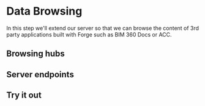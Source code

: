 



# Data Browsing

In this step we'll extend our server so that we can browse the content of 3rd party
applications built with Forge such as BIM 360 Docs or ACC.

## Browsing hubs

<Tabs groupId="development-environment">
    <TabItem value="nodejs-vscode" label="Node.js & VSCode" default>
        <NodeJsVsCodeHubs />
    </TabItem>
    <TabItem value="dotnet-vscode" label=".NET 6 & VSCode" default>
        <DotNetVsCodeHubs />
    </TabItem>
    <TabItem value="dotnet-vs2022" label=".NET 6 & VS2022" default>
        <DotNetVs2022Hubs />
    </TabItem>
</Tabs>

## Server endpoints

<Tabs groupId="development-environment">
    <TabItem value="nodejs-vscode" label="Node.js & VSCode" default>
        <NodeJsVsCodeEndpoints />
    </TabItem>
    <TabItem value="dotnet-vscode" label=".NET 6 & VSCode" default>
        <DotNetVsCodeEndpoints />
    </TabItem>
    <TabItem value="dotnet-vs2022" label=".NET 6 & VS2022" default>
        <DotNetVs2022Endpoints />
    </TabItem>
</Tabs>

## Try it out

<Tabs groupId="development-environment">
    <TabItem value="nodejs-vscode" label="Node.js & VSCode" default>
        <NodeJsVsCodeTest />
    </TabItem>
    <TabItem value="dotnet-vscode" label=".NET 6 & VSCode" default>
        <DotNetVsCodeTest />
    </TabItem>
    <TabItem value="dotnet-vs2022" label=".NET 6 & VS2022" default>
        <DotNetVs2022Test />
    </TabItem>
</Tabs>
